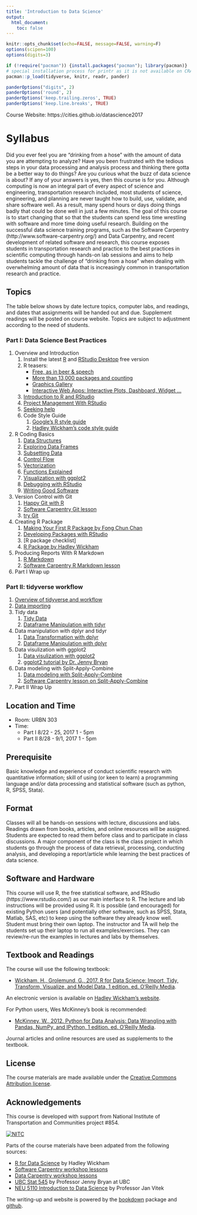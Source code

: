 ```yaml
---
title: 'Introduction to Data Science'
output: 
  html_document:
    toc: false
---
```


```r
knitr::opts_chunk$set(echo=FALSE, message=FALSE, warning=F)
options(scipen=100)
options(digits=3)

if (!require("pacman")) {install.packages("pacman"); library(pacman)}
# special installation process for printr as it is not available on CRAN
pacman::p_load(tidyverse, knitr, readr, pander)

panderOptions("digits", 2)
panderOptions('round', 2)
panderOptions('keep.trailing.zeros', TRUE)
panderOptions('keep.line.breaks', TRUE)
```

Course Website: https://cities.github.io/datascience2017

# Syllabus

Did you ever feel you are “drinking from a hose” with the amount of data you are attempting to analyze? Have you been frustrated with the tedious steps in your data processing and analysis process and thinking there gotta be a better way to do things? Are you curious what the buzz of data science is about? If any of your answers is yes, then this course is for you. Although computing is now an integral part of every aspect of science and engineering, transportation research included, most students of science, engineering, and planning are never taught how to build, use, validate, and share software well. As a result, many spend hours or days doing things badly that could be done well in just a few minutes. The goal of this course is to start changing that so that the students can spend less time wrestling with software and more time doing useful research. Building on the successful data science training programs, such as the Software Carpentry (http://www.software-carpentry.org/) and Data Carpentry, and recent development of related software and research, this course exposes students in transportation research and practice to the best practices in scientific computing through hands-on lab sessions and aims to help students tackle the challenge of "drinking from a hose" when dealing with overwhelming amount of data that is increasingly common in transportation research and practice.

## Topics 

The table below shows by date lecture topics, computer labs, and readings, and dates that assignments will be handed out and due. Supplement readings will be posted on course website. Topics are subject to adjustment according to the need of students.

### Part I: Data Science Best Practices
1. Overview and Introduction
    1. Install the latest [R](https://ftp.osuosl.org/pub/cran/) and [RStudio Desktop](https://www.rstudio.com/products/rstudio/download/) free version
    1. R teasers: 
        - [Free, as in beer & speech](https://www.r-project.org/about.html)
        - [More than 13,000 packages and counting](https://www.rdocumentation.org/trends)
        - [Graphics Gallery](http://www.r-graph-gallery.com/)
        - [Interactive Web Apps: Interactive Plots, Dashboard, Widget ...](https://shiny.rstudio.com/gallery/)
    1. [Introduction to R and RStudio](http://swcarpentry.github.io/r-novice-gapminder/01-rstudio-intro/)
    1. [Project Management With RStudio](http://swcarpentry.github.io/r-novice-gapminder/02-project-intro/)
    1. [Seeking help](http://swcarpentry.github.io/r-novice-gapminder/03-seeking-help/)
    1. Code Style Guide
        1. [Google's R style guide](https://google.github.io/styleguide/Rguide.xml)
        1. [Hadley Wickham's code style guide](http://adv-r.had.co.nz/Style.html)
1. R Coding Basics
    1. [Data Structures](http://swcarpentry.github.io/r-novice-gapminder/04-data-structures-part1/)
    1. [Exploring Data Frames](http://swcarpentry.github.io/r-novice-gapminder/05-data-structures-part2/)
    1. [Subsetting Data](http://swcarpentry.github.io/r-novice-gapminder/06-data-subsetting/)
    1. [Control Flow](http://swcarpentry.github.io/r-novice-gapminder/07-control-flow/)
    1. [Vectorization](http://swcarpentry.github.io/r-novice-gapminder/09-vectorization/)
    1. [Functions Explained](http://swcarpentry.github.io/r-novice-gapminder/10-functions/)
    1. [Visualization with ggplot2](http://swcarpentry.github.io/r-novice-gapminder/08-plot-ggplot2/)
    1. [Debugging with RStudio](http://www.milanor.net/blog/visual-debugging-with-rstudio/)
    1. [Writing Good Software](http://swcarpentry.github.io/r-novice-gapminder/16-wrap-up/)
1. Version Control with Git
    1. [Happy Git with R](http://happygitwithr.com/)
    1. [Software Carpentry Git lesson](http://swcarpentry.github.io/git-novice/)
    1. [try Git](https://try.github.io)
1. Creating R Package
    1. [Making Your First R Package by Fong Chun Chan](http://tinyheero.github.io/jekyll/update/2015/07/26/making-your-first-R-package.html)
    1. [Developing Packages with RStudio](https://support.rstudio.com/hc/en-us/articles/200486488-Developing-Packages-with-RStudio)
    1. [R package checklist]
    1. [R Package by Hadley Wickham](http://r-pkgs.had.co.nz/)
1. Producing Reports With R Markdown
    1. [R Markdown](http://r4ds.had.co.nz/r-markdown.html)
    1. [Software Carpentry R Markdown lesson](http://swcarpentry.github.io/r-novice-gapminder/15-knitr-markdown/)
1. Part I Wrap up

### Part II: tidyverse workflow
1. [Overview of tidyverse and workflow](http://r4ds.had.co.nz/introduction.html)
1. [Data importing](http://cities.github.io/datascience/import.html)
1. Tidy data
    1. [Tidy Data](http://cities.github.io/datascience/tidy.html)
    1. [Dataframe Manipulation with tidyr](http://swcarpentry.github.io/r-novice-gapminder/14-tidyr/)
1. Data manipulation with dplyr and tidyr
    1. [Data Transformation with dplyr](http://cities.github.io/datascience/transform-with-dplyr.html)
    1. [Dataframe Manipulation with dplyr](http://swcarpentry.github.io/r-novice-gapminder/13-dplyr/)
1. Data visulization with ggplot2
    1. [Data visulization with ggplot2](http://cities.github.io/datascience/visualize.html)
    1. [ggplot2 tutorial by Dr. Jenny Bryan](https://github.com/jennybc/ggplot2-tutorial/blob/master/ggplot2-tutorial-slides/ggplot2-tutorial-slides.pdf)
1. Data modeling with Split-Apply-Combine
    1. [Data modeling with Split-Apply-Combine](http://cities.github.io/datascience/model-with-split-apply-combine-strategy.html)
    1. [Software Carpentry lesson on Split-Apply-Combine](http://swcarpentry.github.io/r-novice-gapminder/12-plyr/)
1. Part II Wrap Up

## Location and Time
- Room: URBN 303
- Time: 
    - Part I 8/22 - 25, 2017 1 - 5pm
    - Part II 8/28 - 9/1, 2017 1 - 5pm
    
## Prerequisite

Basic knowledge and experience of conduct scientific research with quantitative information; skill of using (or keen to learn) a programming language and/or data processing and statistical software (such as python, R, SPSS, Stata).

## Format

Classes will all be hands-on sessions with lecture, discussions and labs. Readings drawn from books, articles, and online resources will be assigned. Students are expected to read them before class and to participate in class discussions. A major component of the class is the class project in which students go through the process of data retrieval, processing, conducting analysis, and developing a report/article while learning the best practices of data science.

## Software and Hardware

This course will use R, the free statistical software, and RStudio (https://www.rstudio.com/) as our main interface to R. The lecture and lab instructions will be provided using R. It is possible (and encouraged) for existing Python users (and potentially other software, such as SPSS, Stata, Matlab, SAS, etc) to keep using the software they already know well. Student must bring their own laptop. The instructor and TA will help the students set up their laptop to run all examples/exercises. They can review/re-run the examples in lectures and labs by themselves. 

## Textbook and Readings

The course will use the following textbook:

- [Wickham, H., Grolemund, G., 2017. R for Data Science: Import, Tidy, Transform, Visualize, and Model Data, 1 edition. ed. O’Reilly Media](https://www.amazon.com/Data-Science-Transform-Visualize-Model/dp/1491910399).

An electronic version is available on [Hadley Wickham's website](http://r4ds.had.co.nz/).

For Python users, Wes McKinney’s book is recommended:

- [McKinney, W., 2012. Python for Data Analysis: Data Wrangling with Pandas, NumPy, and IPython, 1 edition. ed. O’Reilly Media](https://www.amazon.com/Python-Data-Analysis-Wrangling-IPython/dp/1449319793).

Journal articles and online resources are used as supplements to the textbook.

## License

The course materials are made available under the [Creative Commons Attribution license](https://creativecommons.org/licenses/by/4.0/).

## Acknowledgements

This course is developed with support from National Institute of Transportation and Communities project #854.

<div style="width:300px">
[![NITC](http://nitc.trec.pdx.edu/sites/default/files/nitc_4c_horiz_tag.jpg)](http://nitc.trec.pdx.edu/)
</div>

Parts of the course materials have been adpated from the following sources:

- [R for Data Science](https://github.com/hadley/r4ds) by Hadley Wickham
- [Software Carpentry workshop lessons](https://software-carpentry.org/lessons/)
- [Data Carpentry workshop lessons](http://www.datacarpentry.org/)
- [UBC Stat 545](http://stat545.com) by Professor Jenny Bryan at UBC
- [NEU 5110 Introduction to Data Science](http://janvitek.org/events/NEU/5110/) by Professor Jan Vitek

The writing-up and website is powered by the [bookdown](https://bookdown.org) package and [github](https://www.github.com).
